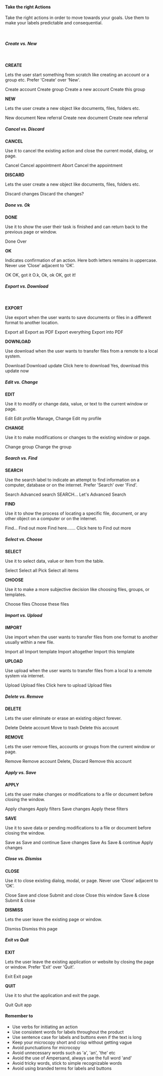 #### Take the right Actions
Take the right actions in order to move towards your goals. Use them to make your labels predictable and consequential.

<br />

##### Create vs. New

<br />

**CREATE**

Lets the user start something from scratch like creating an account or a group etc. Prefer 'Create' over 'New'.

<Rules>
  <DOs>
    <InlineMessage>
      <IconWrapper> Create account </IconWrapper>
    </InlineMessage>
    <InlineMessage>
      <IconWrapper> Create group </IconWrapper>
    </InlineMessage>
  </DOs>
  <DONTs>
    <InlineMessage>
      <IconWrapper iconType='error'>
        Create a new account
      </IconWrapper>
    </InlineMessage>
    <InlineMessage>
      <IconWrapper iconType='error'>
        Create this group
      </IconWrapper>
    </InlineMessage>
  </DONTs>
</Rules>

**NEW**

Lets the user create a new object like documents, files, folders etc.

<Rules>
  <DOs>
    <InlineMessage>
      <IconWrapper> New document </IconWrapper>
    </InlineMessage>
    <InlineMessage>
      <IconWrapper> New referral </IconWrapper>
    </InlineMessage>
  </DOs>
  <DONTs>
    <InlineMessage>
      <IconWrapper iconType='error'>
        Create new document
      </IconWrapper>
    </InlineMessage>
    <InlineMessage>
      <IconWrapper iconType='error'>
        Create new referral
      </IconWrapper>
    </InlineMessage>
  </DONTs>
</Rules>

<br />

##### Cancel vs. Discard

**CANCEL**

Use it to cancel the existing action and close the current modal, dialog, or page.

<Rules>
  <DOs>
    <InlineMessage>
      <IconWrapper> Cancel </IconWrapper>
    </InlineMessage>
    <InlineMessage>
      <IconWrapper> Cancel appointment </IconWrapper>
    </InlineMessage>
  </DOs>
  <DONTs>
    <InlineMessage>
      <IconWrapper iconType='error'> Abort </IconWrapper>
    </InlineMessage>
    <InlineMessage>
      <IconWrapper iconType='error'>
        Cancel the appointment
      </IconWrapper>
    </InlineMessage>
  </DONTs>
</Rules>

**DISCARD**

Lets the user create a new object like documents, files, folders etc.

<Rules>
  <DOs>
    <InlineMessage>
      <IconWrapper> Discard changes </IconWrapper>
    </InlineMessage>
  </DOs>
  <DONTs>
    <InlineMessage>
      <IconWrapper iconType='error'>
        Discard the changes?
      </IconWrapper>
    </InlineMessage>
  </DONTs>
</Rules>

<br />

##### Done vs. Ok

**DONE**

Use it to show the user their task is finished and can return back to the previous page or window.

<Rules>
  <DOs>
    <InlineMessage>
      <IconWrapper> Done </IconWrapper>
    </InlineMessage>
  </DOs>
  <DONTs>
    <InlineMessage>
      <IconWrapper iconType='error'> Over </IconWrapper>
    </InlineMessage>
  </DONTs>
</Rules>

**OK**

Indicates confirmation of an action. Here both letters remains in uppercase. Never use ‘Close’ adjacent to ‘OK’.

<Rules>
  <DOs>
    <InlineMessage>
      <IconWrapper> OK </IconWrapper>
    </InlineMessage>
     <InlineMessage>
      <IconWrapper> OK, got it </IconWrapper>
    </InlineMessage>
  </DOs>
  <DONTs>
    <InlineMessage>
      <IconWrapper iconType='error'>
        O.k, Ok, ok
      </IconWrapper>
    </InlineMessage>
    <InlineMessage>
      <IconWrapper iconType='error'>
        OK, got it!
      </IconWrapper>
    </InlineMessage>
  </DONTs>
</Rules>

<br />

##### Export vs. Download

<br />

**EXPORT**

Use export when the user wants to save documents or files in a different format to another location.

<Rules>
  <DOs>
    <InlineMessage>
      <IconWrapper> Export all </IconWrapper>
    </InlineMessage>
    <InlineMessage>
      <IconWrapper> Export as PDF </IconWrapper>
    </InlineMessage>
  </DOs>
  <DONTs>
    <InlineMessage>
      <IconWrapper iconType='error'>
        Export everything
      </IconWrapper>
    </InlineMessage>
    <InlineMessage>
      <IconWrapper iconType='error'>
        Export into PDF
      </IconWrapper>
    </InlineMessage>
  </DONTs>
</Rules>

**DOWNLOAD**

Use download when the user wants to transfer files from a remote to a local system. 

<Rules>
  <DOs>
    <InlineMessage>
      <IconWrapper> Download </IconWrapper>
    </InlineMessage>
    <InlineMessage>
      <IconWrapper> Download update </IconWrapper>
    </InlineMessage>
  </DOs>
  <DONTs>
    <InlineMessage>
      <IconWrapper iconType='error'>
        Click here to download
      </IconWrapper>
    </InlineMessage>
    <InlineMessage>
      <IconWrapper iconType='error'>
        Yes, download this update now
      </IconWrapper>
    </InlineMessage>
  </DONTs>
</Rules>

<br />

##### Edit vs. Change

**EDIT**

Use it to modify or change data, value, or text to the current window or page. 

<Rules>
  <DOs>
    <InlineMessage>
      <IconWrapper> Edit </IconWrapper>
    </InlineMessage>
    <InlineMessage>
      <IconWrapper> Edit profile </IconWrapper>
    </InlineMessage>
  </DOs>
  <DONTs>
    <InlineMessage>
      <IconWrapper iconType='error'> Manage, Change </IconWrapper>
    </InlineMessage>
    <InlineMessage>
      <IconWrapper iconType='error'> Edit my profile </IconWrapper>
    </InlineMessage>
  </DONTs>
</Rules>

**CHANGE**

Use it to make modifications or changes to the existing window or page.

<Rules>
  <DOs>
    <InlineMessage>
      <IconWrapper> Change group </IconWrapper>
    </InlineMessage>
  </DOs>
  <DONTs>
    <InlineMessage>
      <IconWrapper iconType='error'>
        Change the group
      </IconWrapper>
    </InlineMessage>
  </DONTs>
</Rules>

<br />

##### Search vs. Find

**SEARCH**

Use the search label to indicate an attempt to find information on a computer, database or on the internet. Prefer 'Search' over 'Find'. 

<Rules>
  <DOs>
    <InlineMessage>
      <IconWrapper> Search </IconWrapper>
    </InlineMessage>
    <InlineMessage>
      <IconWrapper> Advanced search </IconWrapper>
    </InlineMessage>
  </DOs>
  <DONTs>
    <InlineMessage>
      <IconWrapper iconType='error'> SEARCH... </IconWrapper>
    </InlineMessage>
    <InlineMessage>
      <IconWrapper iconType='error'> Let's Advanced Search </IconWrapper>
    </InlineMessage>
  </DONTs>
</Rules>

**FIND**

Use it to show the process of locating a specific file, document, or any other object on a computer or on the internet.

<Rules>
  <DOs>
    <InlineMessage>
      <IconWrapper> Find... </IconWrapper>
    </InlineMessage>
    <InlineMessage>
      <IconWrapper> Find out more </IconWrapper>
    </InlineMessage>
  </DOs>
  <DONTs>
    <InlineMessage>
      <IconWrapper iconType='error'>
        Find here.......
      </IconWrapper>
    </InlineMessage>
    <InlineMessage>
      <IconWrapper iconType='error'>
        Click here to Find out more
      </IconWrapper>
    </InlineMessage>
  </DONTs>
</Rules>

<br />

##### Select vs. Choose

**SELECT**

Use it to select data, value or item from the table. 

<Rules>
  <DOs>
    <InlineMessage>
      <IconWrapper> Select </IconWrapper>
    </InlineMessage>
    <InlineMessage>
      <IconWrapper> Select all </IconWrapper>
    </InlineMessage>
  </DOs>
  <DONTs>
    <InlineMessage>
      <IconWrapper iconType='error'> Pick </IconWrapper>
    </InlineMessage>
    <InlineMessage>
      <IconWrapper iconType='error'> Select all items  </IconWrapper>
    </InlineMessage>
  </DONTs>
</Rules>

**CHOOSE**

Use it to make a more subjective decision like choosing files, groups, or templates.

<Rules>
  <DOs>
    <InlineMessage>
      <IconWrapper> Choose files </IconWrapper>
    </InlineMessage>
  </DOs>
  <DONTs>
    <InlineMessage>
      <IconWrapper iconType='error'>
        Choose these files
      </IconWrapper>
    </InlineMessage>
  </DONTs>
</Rules>

<br />

##### Import vs. Upload

**IMPORT**

Use import when the user wants to transfer files from one format to another usually within a new file. 

<Rules>
  <DOs>
    <InlineMessage>
      <IconWrapper> Import all </IconWrapper>
    </InlineMessage>
    <InlineMessage>
      <IconWrapper> Import template </IconWrapper>
    </InlineMessage>
  </DOs>
  <DONTs>
    <InlineMessage>
      <IconWrapper iconType='error'> Import altogether </IconWrapper>
    </InlineMessage>
    <InlineMessage>
      <IconWrapper iconType='error'> Import this template </IconWrapper>
    </InlineMessage>
  </DONTs>
</Rules>

**UPLOAD**

Use upload when the user wants to transfer files from a local to a remote system via internet.

<Rules>
  <DOs>
    <InlineMessage>
      <IconWrapper> Upload </IconWrapper>
    </InlineMessage>
    <InlineMessage>
      <IconWrapper> Upload files </IconWrapper>
    </InlineMessage>
  </DOs>
  <DONTs>
    <InlineMessage>
      <IconWrapper iconType='error'>
        Click here to upload
      </IconWrapper>
    </InlineMessage>
    <InlineMessage>
      <IconWrapper iconType='error'>
        Upload files
      </IconWrapper>
    </InlineMessage>
  </DONTs>
</Rules>

<br />

##### Delete vs. Remove

**DELETE**

Lets the user eliminate or erase an existing object forever. 

<Rules>
  <DOs>
    <InlineMessage>
      <IconWrapper> Delete </IconWrapper>
    </InlineMessage>
    <InlineMessage>
      <IconWrapper> Delete account </IconWrapper>
    </InlineMessage>
  </DOs>
  <DONTs>
    <InlineMessage>
      <IconWrapper iconType='error'> Move to trash </IconWrapper>
    </InlineMessage>
    <InlineMessage>
      <IconWrapper iconType='error'> Delete this account </IconWrapper>
    </InlineMessage>
  </DONTs>
</Rules>

**REMOVE**

Lets the user remove files, accounts or groups from the current window or page.

<Rules>
  <DOs>
    <InlineMessage>
      <IconWrapper> Remove </IconWrapper>
    </InlineMessage>
    <InlineMessage>
      <IconWrapper> Remove account </IconWrapper>
    </InlineMessage>
  </DOs>
  <DONTs>
    <InlineMessage>
      <IconWrapper iconType='error'>
        Delete, Discard
      </IconWrapper>
    </InlineMessage>
    <InlineMessage>
      <IconWrapper iconType='error'>
        Remove this account
      </IconWrapper>
    </InlineMessage>
  </DONTs>
</Rules>

<br />

##### Apply vs. Save

**APPLY**

Lets the user make changes or modifications to a file or document before closing the window.

<Rules>
  <DOs>
    <InlineMessage>
      <IconWrapper> Apply changes </IconWrapper>
    </InlineMessage>
    <InlineMessage>
      <IconWrapper> Apply filters </IconWrapper>
    </InlineMessage>
  </DOs>
  <DONTs>
    <InlineMessage>
      <IconWrapper iconType='error'> Save changes </IconWrapper>
    </InlineMessage>
    <InlineMessage>
      <IconWrapper iconType='error'> Apply these filters </IconWrapper>
    </InlineMessage>
  </DONTs>
</Rules>

**SAVE**

Use it to save data or pending modifications to a file or document before closing the window. 

<Rules>
  <DOs>
    <InlineMessage>
      <IconWrapper> Save as </IconWrapper>
    </InlineMessage>
    <InlineMessage>
      <IconWrapper> Save and continue </IconWrapper>
    </InlineMessage>
    <InlineMessage>
      <IconWrapper> Save changes </IconWrapper>
    </InlineMessage>
  </DOs>
  <DONTs>
    <InlineMessage>
      <IconWrapper iconType='error'>
        Save As
      </IconWrapper>
    </InlineMessage>
    <InlineMessage>
      <IconWrapper iconType='error'>
        Save & continue
      </IconWrapper>
    </InlineMessage>
    <InlineMessage>
      <IconWrapper iconType='error'>
       Apply changes
      </IconWrapper>
    </InlineMessage>
  </DONTs>
</Rules>

<br />

##### Close vs. Dismiss

**CLOSE**

Use it to close existing dialog, modal, or page. Never use ‘Close’ adjacent to ‘OK’.

<Rules>
  <DOs>
    <InlineMessage>
      <IconWrapper> Close </IconWrapper>
    </InlineMessage>
    <InlineMessage>
      <IconWrapper> Save and close </IconWrapper>
    </InlineMessage>
    <InlineMessage>
      <IconWrapper> Submit and close </IconWrapper>
    </InlineMessage>
  </DOs>
  <DONTs>
    <InlineMessage>
      <IconWrapper iconType='error'> Close this window </IconWrapper>
    </InlineMessage>
    <InlineMessage>
      <IconWrapper iconType='error'> Save & close </IconWrapper>
    </InlineMessage>
    <InlineMessage>
      <IconWrapper iconType='error'> Submit & close </IconWrapper>
    </InlineMessage>
  </DONTs>
</Rules>

**DISMISS**

Lets the user leave the existing page or window.

<Rules>
  <DOs>
    <InlineMessage>
      <IconWrapper> Dismiss </IconWrapper>
    </InlineMessage>
  </DOs>
  <DONTs>
    <InlineMessage>
      <IconWrapper iconType='error'>
        Dismiss this page
      </IconWrapper>
    </InlineMessage>
  </DONTs>
</Rules>

<br />

##### Exit vs Quit

**EXIT**

Lets the user leave the existing application or website by closing the page or window. Prefer 'Exit' over 'Quit'.

<Rules>
  <DOs>
    <InlineMessage>
      <IconWrapper> Exit </IconWrapper>
    </InlineMessage>
  </DOs>
  <DONTs>
    <InlineMessage>
      <IconWrapper iconType='error'>Exit page </IconWrapper>
    </InlineMessage>
  </DONTs>
</Rules>

**QUIT**

Use it to shut the application and exit the page.

<Rules>
  <DOs>
    <InlineMessage>
      <IconWrapper> Quit </IconWrapper>
    </InlineMessage>
  </DOs>
  <DONTs>
    <InlineMessage>
      <IconWrapper iconType='error'> Quit app </IconWrapper>
    </InlineMessage>
  </DONTs>
</Rules>

<br />

#### Remember to

<ul>
  <li>Use verbs for initiating an action</li>
  <li>
    Use consistent words for labels throughout the product
  </li>
  <li>
    Use sentence case for labels and buttons even if the
    text is long
  </li>
  <li>
    Keep your microcopy short and crisp without getting
    vague
  </li>
  <li>Avoid punctuations for microcopy</li>
  <li>
    Avoid unnecessary words such as 'a', 'an', 'the' etc
  </li>
  <li>
    Avoid the use of Ampersand, always use the full word
    'and'
  </li>
  <li>
    Avoid tricky words, stick to simple recognizable words
  </li>
  <li>Avoid using branded terms for labels and buttons</li>
</ul>
